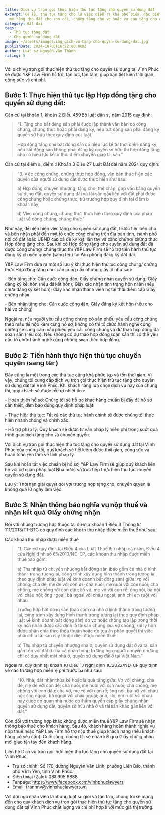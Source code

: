 ```yaml
---
title: Dịch vụ trọn gói thực hiện thủ tục tặng cho quyền sử dụng đất
excerpt: Có lẽ, thủ tục tặng cho là việc diễn ra khá phổ biến, đặc biệt là cha
  mẹ tặng cho đất cho con cái, chồng tặng cho vợ hoặc vợ con tặng cho chồng
category: Đất đai
tags:
  - Thủ tục tặng đất
  - Cho quyền sử dụng đất
image: ~/assets/images/img_dich-vu-tang-cho-quyen-su-dung-dat.jpg
publishDate: 2024-10-03T16:22:00.000Z
author: Luật sư Nguyễn Văn Thành
rating: 5
---
```

Với dich vụ trọn gói thực hiện thủ tục tặng cho quyền sử dụng tại Vĩnh Phúc sẽ được Y&P Law Firm hỗ trợ, tận lực, tận tâm, giúp bạn tiết kiện thời gian, công sức và chi phí.

## Bước 1: Thực hiện thủ tục lập Hợp đồng tặng cho quyền sử dụng đất:

Căn cứ tại khoản 1, khoản 2 Điều 459 Bộ luật dân sự năm 2015 quy định:

>  “1. Tặng cho bất động sản phải được lập thành văn bản có công chứng, chứng thực hoặc phải đăng ký, nếu bất động sản phải đăng ký quyền sở hữu theo quy định của luật.
>
> Hợp đồng tặng cho bất động sản có hiệu lực kể từ thời điểm đăng ký; nếu bất động sản không phải đăng ký quyền sở hữu thì hợp đồng tặng cho có hiệu lực kể từ thời điểm chuyển giao tài sản.”

Căn cứ tại điểm a, điểm d Khoản 3 Điều 27 Luật Đất đai năm 2024 quy định:

> “3. Việc công chứng, chứng thực hợp đồng, văn bản thực hiện các quyền của người sử dụng đất được thực hiện như sau:
>
> a) Hợp đồng chuyển nhượng, tặng cho, thế chấp, góp vốn bằng quyền sử dụng đất, quyền sử dụng đất và tài sản gắn liền với đất phải được công chứng hoặc chứng thực, trừ trường hợp quy định tại điểm b khoản này;
>
> d) Việc công chứng, chứng thực thực hiện theo quy định của pháp luật về công chứng, chứng thực.” 

Như vậy, để hiện hiện việc tặng cho quyền sử dụng đất, trước tiên bên cho và bên nhận phải đến một tổ chức công chứng trên địa bàn tỉnh, thành phố nơi có đất hoặc UBND cấp xã để ký kết, lăn tay và công chứng/ chứng thực Hợp đồng tặng cho. Sau khi có Hợp đồng tặng cho quyền sử dụng đất đã được công chứng/ chứng thực thì Y&P Law Firm sẽ hỗ trợ tiến hành thủ tục đăng ký chuyển quyền (sang tên) tại Văn phòng đăng ký đất đai.

Y&P Law Firm đưa ra một số lưu ý khi thực hiện thủ tục công chứng/ chứng thực Hợp đồng tặng cho, cần cung cấp những giấy tờ như sau:

\- Bên tặng cho: Căn cước công dân; Giấy chứng nhận quyền sử dụng; Giấy đăng ký kết hôn (nếu đã kết hôn); Giấy xác nhận tình trạng hôn nhân (nếu chưa đăng ký kết hôn); Giấy xác nhận thành viên hộ tại thời điểm cấp Giấy chứng nhận

\- Bên nhận tặng cho: Căn cước công dân; Giấy đăng ký kết hôn (nếu cho hai vợ chồng)

Ngoài ra, nếu người yêu cầu công chứng có sẵn phiếu yêu cầu công chứng theo mẫu thì nộp kèm cùng hồ sơ, không có thì tổ chức hành nghề công chứng sẽ cung cấp mẫu phiếu yêu cầu công chứng và dự thảo hợp đồng đã soạn sẵn (nếu có). Nếu không có dự thảo hợp đồng soạn sẵn thì có thể yêu cầu tổ chức hành nghề công chứng soạn thảo hợp đồng.

## Bước 2: Tiến hành thực hiện thủ tục chuyển quyền (sang tên)

Đây cũng là một trong các thủ tục cũng khá phức tạp và tốn thời gian. Vì vậy, chúng tôi cung cấp dịch vụ trọn gói thực hiện thủ tục tặng cho quyền sử dụng đất tại Vĩnh Phúc. Khi khách hàng lựa chọn dịch vụ này của chúng tôi, quý khách sẽ được hỗ trợ nhiệt tình:

\- Hoàn thiện hồ sơ: Chúng tôi sẽ hỗ trợ khác hàng chuẩn bị đầy đủ hồ sơ cần thiết, đảm bảo đúng quy định pháp luật.

\- Thực hiện thủ tục: Tất cả các thủ tục hành chính sẽ được chúng tôi thực hiện nhanh chóng và chính xác.

\- Hỗ trợ pháp lý: Quý khách sẽ được tư vấn pháp lý miễn phí trong suốt quá trình giao dịch tặng cho và chuyển quyền.

Với dịch vụ trọn gói thực hiện thủ tục tặng cho quyền sử dụng đất tại Vĩnh Phúc của chúng tôi, quý khách sẽ tiết kiệm được thời gian, công sức và hoàn toàn yên tâm về tính pháp lý.

Sau khi hoàn tất việc chuẩn bị hồ sơ, Y&P Law Firm sẽ giúp quý khách liên hệ với cơ quan pháp luật Nhà nước và trực tiếp thực hiện thủ tục chuyển quyền sử dụng đất.

Lưu ý: Thời hạn giải quyết đối với trường hợp tặng cho, chuyển quyền là không quá 10 ngày làm việc.

## Bước 3: Nhận thông báo nghĩa vụ nộp thuế và nhận kết quả Giấy chứng nhận

Đối với những trường hợp thuộc tại điểm a khoản 1 Điều 3 Thông tư 111/2013/TT-BTC có quy định các khoản thu nhập được miễn thuế như sau:

Các khoản thu nhập được miễn thuế

> “1. Căn cứ quy định tại Điều 4 của Luật Thuế thu nhập cá nhân, Điều 4 của Nghị định số 65/2013/NĐ-CP, các khoản thu nhập được miễn thuế bao gồm:
>
> a) Thu nhập từ chuyển nhượng bất động sản (bao gồm cả nhà ở hình thành trong tương lai, công trình xây dựng hình thành trong tương lai theo quy định pháp luật về kinh doanh bất động sản) giữa: vợ với chồng; cha đẻ, mẹ đẻ với con đẻ; cha nuôi, mẹ nuôi với con nuôi; cha chồng, mẹ chồng với con dâu; bố vợ, mẹ vợ với con rể; ông nội, bà nội với cháu nội; ông ngoại, bà ngoại với cháu ngoại; anh chị em ruột với nhau.
>
> Trường hợp bất động sản (bao gồm cả nhà ở hình thành trong tương lai, công trình xây dựng hình thành trong tương lai theo quy định pháp luật về kinh doanh bất động sản) do vợ hoặc chồng tạo lập trong thời kỳ hôn nhân được xác định là tài sản chung của vợ chồng, khi ly hôn được phân chia theo thỏa thuận hoặc do tòa án phán quyết thì việc phân chia tài sản này thuộc diện được miễn thuế.
>
> b) Thu nhập từ chuyển nhượng nhà ở, quyền sử dụng đất ở và tài sản gắn liền với đất ở của cá nhân trong trường hợp người chuyển nhượng chỉ có duy nhất một nhà ở, quyền sử dụng đất ở tại Việt Nam.”

Ngoài ra, quy định tại khoản 10 Điều 10 Nghị định 10/2022/NĐ-CP quy định về các trường hợp miễn lệ phí trước bạ như sau:

> “10. Nhà, đất nhận thừa kế hoặc là quà tặng giữa: Vợ với chồng; cha đẻ, mẹ đẻ với con đẻ; cha nuôi, mẹ nuôi với con nuôi; cha chồng, mẹ chồng với con dâu; cha vợ, mẹ vợ với con rể; ông nội, bà nội với cháu nội; ông ngoại, bà ngoại với cháu ngoại; anh, chị, em ruột với nhau nay được cơ quan nhà nước có thẩm quyền cấp giấy chứng nhận quyền sử dụng đất, quyền sở hữu nhà ở và tài sản khác gắn liền với đất.”

Còn đối với trường hợp khác không được miễn thuế Y&P Law Firm sẽ nhận thông báo thuế cho khách hàng. Sau đó, khách hàng hoàn thành nghĩa vụ nộp thuế hoặc Y&P Law Firm hỗ trợ nộp thuế giúp khách hàng (nếu khách hàng có yêu cầu). Cuối cùng, chúng tôi sẽ nhận kết quả Giấy chứng nhận mới giao tận tay đến khách hàng.

Liên hệ Dịch vụ trọn gói thực hiện thủ tục tặng cho quyền sử dụng đất tại Vĩnh Phúc

* Trụ sở chính: Số 170, đường Nguyễn Văn Linh, phường Liên Bảo, thành phố Vĩnh Yên, tỉnh Vĩnh Phúc.
* Điện thoại (Zalo): 088 995 6888
* Fanpage: https://www.facebook.com/vinhphuclawyers
* Email:  thanhnv@vinhphuclawyers.vn

Với đội ngũ nhân viên là những luật sư giỏi và tận tâm, chúng tôi sẽ mang đến cho quý khách dịch vụ trọn gói thực hiện thủ tục tặng cho quyền sử dụng đất tại Vĩnh Phúc chất lượng và chi phí hợp lí với mức giá thị trường.
